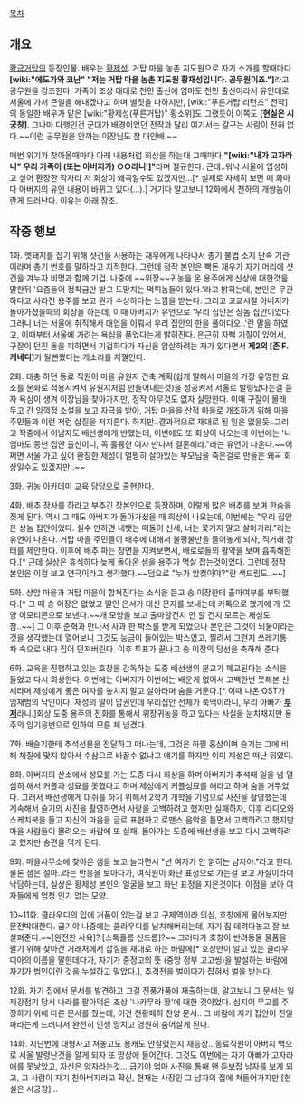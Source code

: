 [[목차]]
== 개요 ==
[[황금거탑]]의 등장인물. 배우는 [[황제성]].
거탑 마을 농촌 지도원으로 자기 소개를 할때마다 '''[wiki:"에도가와 코난" "저는 거탑 마을 농촌 지도원 황재성입니다. 공무원이죠."]'''라고 공무원을 강조한다. 가족이 조상 대대로 천민 출신에 엄마도 천민 출신이라서 유언대로 서울에 가서 큰일을 해내겠다고 하며 별짓을 다하지만, [wiki:"푸른거탑 리턴즈" 전작]의 동일한 배우가 맡은 [wiki:"황제성(푸른거탑)" 황소위]도 그랬듯이 이쪽도 '''[현실은 시궁창]'''. 그나마 다행인건 군대가 배경이었던 전작과 달리 여기서는 갈구는 사람이 전혀 없다.~~이런 공무원을 안까는 이장님도 참 대인배.~~

매번 위기가 찾아올때마다 아래 내용처럼 회상을 하는대 그때마다 '''"[wiki:"내가 고자라니" 우리 가족이 (또는 아버지가) ○○라니!]"'''라며 절규한다. 근데..워낙 서울에 입성하고 싶어 환장한 작자라 저 회상이 왜곡일수도 있겠지만...[* 실제로 자세히 보면 매 화마다 아버지의 유언 내용이 바뀌고 있다(...).] 거기다 알고보니 12화에서 천하의 개쌍놈이란게 드러난다. 이유는 아래 참조.

== 작중 행보 ==
1화. 멧돼지를 잡기 위해 샷건을 사용하는 재우에게 나타나서 총기 불법 소지 단속 기관이라며 총기 번호를 말하라고 지적한다. 그런데 정작 본인은 빡돈 재우가 자기 머리에 샷건을 겨누자 비명과 함께 기겁. 나중에 ~~위장~~귀농을 온 용주에게 신상에 대한것을 말한뒤 '요즘들어 정착금만 받고 도망치는 먹튀놈들이 있다.'라고 밝히는데, 본인은 무관하다고 사라진 용주를 보고 뭔가 수상하다는 느낌을 받는다. 그리고 고교시절 아버지가 돌아가셨을때의 회상을 하는데, 이때 아버지가 유언으로 '우리 집안은 상놈 집안이었다. 그러니 너는 서울에 취직해서 대업을 이뤄서 우리 집안의 한을 풀어다오..'란 말을 하였고, 이때부터 서울에 가려는 욕심을 품었다는게 밝혀진다. 은근히 자뻑 기질이 있어서, 구잘이 던진 돌을 피하면서 기겁하다가 자신을 암살하려는 자가 있다면서 '''제2의 [존 F. 케네디]'''가 될뻔했다는 개소리를 지껄인다.

2화. 대충 하던 동료 직원이 마을 유원지 건축 계획(쉽게 말해서 마을의 가장 유명한 요소를 문화로 적용시켜서 유원지처럼 만들어내는것)을 성공켜서 서울로 발령났다는걸 듣자 욕심이 생겨 이장님을 찾아가지만, 정작 아무것도 없자 실망한다. 이때 구잘이 몰래 두고 간 임꺽정 소설을 보고 자극을 받아, 거탑 마을을 산적 마을로 개조하기 위해 마을 주민들과 이런 저런 삽질을 저지른다. 하지만..결과적으로 재대로 될 일은 없을듯..그리고 작중에서 이남자도 배선생에게 반했는데, 이번에도 또 회상이 나오는데 이번에는 '니 엄마도 종년 집안 출신이니, 꼭 훌륭한 여자 만나서 결혼해라."라는 유언이 나온다.~~어쩌면 서울 가고 싶어 환장한 제성이 멀쩡히 살아있는 부모님을 죽은걸로 만들은 왜곡 회상일수도 있겠지만..~~

3화. 귀농 아카데미 교육 담당으로 출현한다.

4화. 배추 장사를 하라고 부추긴 장본인으로 등장하며, 이렇게 많은 배추를 보며 한숨을 짓게 된다. 역시 그 때도 아버지가 돌아가셨을 때 회상이 나오는데, 이번에는 "우리 집안은 상놈 집안이었다. 실수 만하면 내뺏는 떠돌이 신세, 너는 쫓기지 말고 살아가라."라는 유언이 나온다. 
거탑 마을 주민들이 배추에 대해서 불평불만을 들어놓게 되자, 직거래 장터를 제안한다.
이후에 배추 파는 장면을 지켜보면서, 배로로들의 활약을 보며 흡족해한다.[* 근데 실상은 휴식하다 늦게 돌아온 샘을 용주가 멱살 잡는것이었다. 그런데 정작 본인은 이걸 보고 연극이라고 생각했다.~~덤으로 "누가 암컷이야?"란 색드립도..~~] 

5화. 상암 마을과 거탑 마을이 합쳐진다는 소식을 듣고 송 이장한테 출마여부를 부탁했다.[* 그 때 송 이장은 없었고 딸인 은서가 대신 문자를 보내는데 카톡으로 했기에 개 모양 이모티콘으로 보낸다.~~개 모양을 보고 출마할건지 안 할 건지 모르는 재성도 참..~~] 그 이후 준혁과 만나서 사과 한 박스를 받게 되었으나 본인은 그것이 뇌물이라는 것을 생각했는데 열어보니 그것도 능금이 들어있는 박스였고, 찔려서 그런지 쓰레기통 차 속으로 내다 집어 던져버린다. 이후 투표가 끝나고 송 이장의 당선을 축하해 준다.

6화. 교육을 진행하고 있는 호창을 감독하는 도중 배선생의 분교가 폐교된다는 소식을 들었고 다시 회상한다. 이번에는 아버지가 이번에는 배운게 없어서 고백한번 못해본 신세라며 제성에게 좋은 여자를 놓치지 말고 살아라며 숨을 거둔다.[* 이때 나온 OST가 임재범의 낙인이다. 재성의 말이 압권인데 우리집안 전체가 쑥맥이라니, 우리 아빠가 '''[[루저]]'''라니.]회상 도중 용주의 전화를 통해서 위장귀농을 하고 있다는 사실을 눈치채지만 용주의 임기응변으로 인하여 모른 체 넘겼다.

7화. 배슬기한테 추석선물을 전달하고 떠나는데, 그것은 하필 홍삼이며 슬기는 그에 비해 체질에 맞지 않아서 수삼으로 바꿀수 없냐고 얘기를 하지만 이미 제성은 떠난 뒤였다.

8화. 아버지의 산소에서 성묘를 가는 도중 다시 회상을 하며 아버지가 추석때 일을 넘 열심히 해서 커플과 성묘를 못했다고 하며 제성에게 커플성묘를 해라고 하며 숨을 거두었다. 그래서 배선생에게 대쉬를 하기 위해서 2학기 개학을 기념으로 사진을 촬영했는데 계속해서 슬기의 사진을 촬영하면서 사랑을 고백하려고 했지만 실패하자, 이후 라디오와 스케치북을 들고 자신의 마음을 글로 표현하고 로맨스 음악을 틀면서 고백하려고 했지만 마을 사람들이 몰려오는 바람에 또 실패. 돌아가는 도중에 배선생을 보고 다시 고백하려고 했지만 송편을 먹게 된다.

9화. 마을사무소에 찾아온 샘을 보고 놀라면서 "넌 여자가 안 얽히는 남자야."라고 한다. 물론 샘은 설마..라는 반응을 보아다가, 여직원이 화난 표정으로 가는걸 보고 사실이라며 낙담하는데, 실상은 황제성 본인의 얼굴을 보고 화난 표정을 지은것이다. 이점을 보아 여자들에게 엄청 인기 없는 모양.

10~11화. 클라우디의 입에 거품이 있는걸 보고 구제역이라 의심, 호창에게 물어보지만 문전박대한다. 급기야 나중에는 클라우디를 납치해버리는데, 자기 집 데려다놓고 잘 보살펴준다.~~[완전한 사육]? [스톡홀름 신드롬]?~~ 그러다가 호창이 반려동물 물품을 팔기 위해 찾아간 거래처에서 삽질을 재대로 하는 바람에[* 호창만이 알고 있는 클라우디아의 이름을 말한데다가, 자기가 중정고의 뜻 (중앙 정부 고고씽)을 발설하는 바람에 자기가 범인이란 것을 누설하고 말았다.], 추격전을 벌이다가 잡혀서 벌을 받는다.

12화. 자기 집에서 문서를 발견하고 그걸 진풍가품에 재출하는데, 알고보니 그 문서는 일제강점기 당시 나라를 팔아먹은 조상 '나카무라 황'에 대한 것이었다. 심지어 무고를 주장하기 위해 다른 문서를 줬는데, 이건 천황페하 찬양 문서.. 그 바람에 자기 집안이 친일파라는게 드러나서 완전히 인생 망치고 영원히 숨어살게 된다.

14화. 지난번에 대형사고 쳐놓고도 용캐도 안잘렸는지 재등장...동료직원이 아버지 백으로 서울 발령난것을 알게 되자 또 망상에 들어간다. 그것도 이번에는 자기 아빠가 고자라 애를 못낳았고, 자신은 양자라는것... 급기야 엄마 사진을 통해 왠 듣보잡 남자를 보게 되고, 그 사람이 자기 친아버지라고 확신, 현재는 사장인 그 남자의 집에 쳐들어가지만 [현실은 시궁창]...
